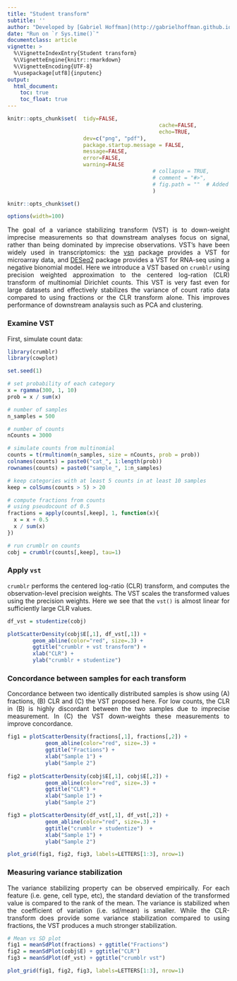 ```yaml
---
title: "Student transform"
subtitle: ''
author: "Developed by [Gabriel Hoffman](http://gabrielhoffman.github.io/)"
date: "Run on `r Sys.time()`"
documentclass: article
vignette: >
  %\VignetteIndexEntry{Student transform}
  %\VignetteEngine{knitr::rmarkdown}
  %\VignetteEncoding{UTF-8}
  %\usepackage[utf8]{inputenc}
output: 
  html_document:
    toc: true
    toc_float: true
---
```




<!---
Cache long-running vignettes
https://www.kloppenborg.ca/2021/06/long-running-vignettes/


cd /Users/gabrielhoffman/workspace/repos/crumblr/vignettes
R

rmarkdown::render('studentize.Rmd')



--->

```r
knitr::opts_chunk$set(	tidy=FALSE, 
												cache=FALSE,
												echo=TRUE,
                      	dev=c("png", "pdf"),
                      	package.startup.message = FALSE,
                      	message=FALSE, 
                      	error=FALSE, 
                      	warning=FALSE
											  # collapse = TRUE,
											  # comment = "#>",
											  # fig.path = ""  # Added this line to the standard setup chunk)
											  )

knitr::opts_chunk$set()

options(width=100)
```	



<style>
body {
text-align: justify}
</style>


The goal of a variance stabilizing transform (VST) is to down-weight imprecise measurements so that downstream analyses focus on signal, rather than being dominated by imprecise observations.  VST's have been widely used in transcriptomics: the [vsn](https://bioconductor.org/packages/vsn/) package provides a VST for microarray data, and [DESeq2](https://bioconductor.org/packages/DESeq2/) package provides a VST for RNA-seq using a negative bionomial model.  Here we introduce a VST based on `crumblr` using precision weighted approximation to the centered log-ration (CLR) transform of multinomial Dirichlet counts.  This VST is very fast even for large datasets and effectively stabilizes the variance of count ratio data compared to using fractions or the CLR transform alone.  This improves performance of downstream analaysis such as PCA and clustering.


### Examine VST
First, simulate count data:
```r
library(crumblr)
library(cowplot)

set.seed(1)

# set probability of each category
x = rgamma(300, 1, 10)
prob = x / sum(x)

# number of samples
n_samples = 500

# number of counts
nCounts = 3000

# simulate counts from multinomial
counts = t(rmultinom(n_samples, size = nCounts, prob = prob))
colnames(counts) = paste0("cat_", 1:length(prob))
rownames(counts) = paste0("sample_", 1:n_samples)

# keep categories with at least 5 counts in at least 10 samples
keep = colSums(counts > 5) > 20

# compute fractions from counts
# using pseudocount of 0.5
fractions = apply(counts[,keep], 1, function(x){
  x = x + 0.5
  x / sum(x)
})

# run crumblr on counts
cobj = crumblr(counts[,keep], tau=1)
```

### Apply `vst`
`crumblr` performs the centered log-ratio (CLR) transform, and computes the observation-level precision weights.  The VST scales the transformed values using the precision weights.  Here we see that the `vst()` is almost linear for sufficiently large CLR values.

```r
df_vst = studentize(cobj)

plotScatterDensity(cobj$E[,1], df_vst[,1]) + 
		geom_abline(color="red", size=.3) + 
		ggtitle("crumblr + vst transform") +
		xlab("CLR") +
		ylab("crumblr + studentize")
```

### Concordance between samples for each transform
Concordance between two identically distributed samples is show using (A) fractions, (B) CLR and (C) the VST proposed here.  For low counts, the CLR in (B) is highly discordant between the two samples due to imprecise measurement.  In (C) the VST down-weights these measurements to improve concordance.


```r
fig1 = plotScatterDensity(fractions[,1], fractions[,2]) + 
			geom_abline(color="red", size=.3) + 
			ggtitle("Fractions") +
			xlab("Sample 1") +
			ylab("Sample 2")
 
fig2 = plotScatterDensity(cobj$E[,1], cobj$E[,2]) + 
			geom_abline(color="red", size=.3) + 
			ggtitle("CLR") +
			xlab("Sample 1") +
			ylab("Sample 2")

fig3 = plotScatterDensity(df_vst[,1], df_vst[,2]) + 
			geom_abline(color="red", size=.3) + 
			ggtitle("crumblr + studentize")  +
			xlab("Sample 1") +
			ylab("Sample 2") 

plot_grid(fig1, fig2, fig3, labels=LETTERS[1:3], nrow=1)
```

### Measuring variance stabilization
The variance stabilizing property can be observed empirically.  For each feature (i.e. gene, cell type, etc), the standard deviation of the transformed value is compared to the rank of the mean.  The variance is stabilized when the coefficient of variation (i.e. sd/mean) is smaller.  While the CLR-transform does provide some variance stabilization compared to using fractions, the VST produces a much stronger stabilization.

```r
# Mean vs SD plot 
fig1 = meanSdPlot(fractions) + ggtitle("Fractions") 
fig2 = meanSdPlot(cobj$E) + ggtitle("CLR") 
fig3 = meanSdPlot(df_vst) + ggtitle("crumblr vst")

plot_grid(fig1, fig2, fig3, labels=LETTERS[1:3], nrow=1)
```

















